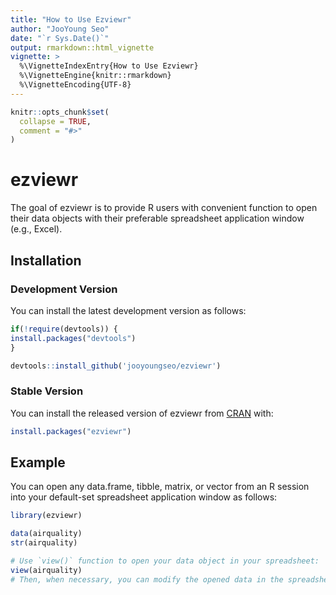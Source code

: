 ```yaml
---
title: "How to Use Ezviewr"
author: "JooYoung Seo"
date: "`r Sys.Date()`"
output: rmarkdown::html_vignette
vignette: >
  %\VignetteIndexEntry{How to Use Ezviewr}
  %\VignetteEngine{knitr::rmarkdown}
  %\VignetteEncoding{UTF-8}
---
```


```r
knitr::opts_chunk$set(
  collapse = TRUE,
  comment = "#>"
)
```

# ezviewr

The goal of ezviewr is to provide R users with convenient function to open their data objects with their preferable spreadsheet application window (e.g., Excel).

## Installation

### Development Version

You can install the latest development version as follows:

```r
if(!require(devtools)) {
install.packages("devtools")
}

devtools::install_github('jooyoungseo/ezviewr')
```

### Stable Version

You can install the released version of ezviewr from [CRAN](https://CRAN.R-project.org) with:

``` r
install.packages("ezviewr")
```

## Example

You can open any data.frame, tibble, matrix, or vector from an R session into your default-set spreadsheet application window as follows:


```r
library(ezviewr)

data(airquality)
str(airquality)

# Use `view()` function to open your data object in your spreadsheet:
view(airquality)
# Then, when necessary, you can modify the opened data in the spreadsheet and save it as a new data.
```
